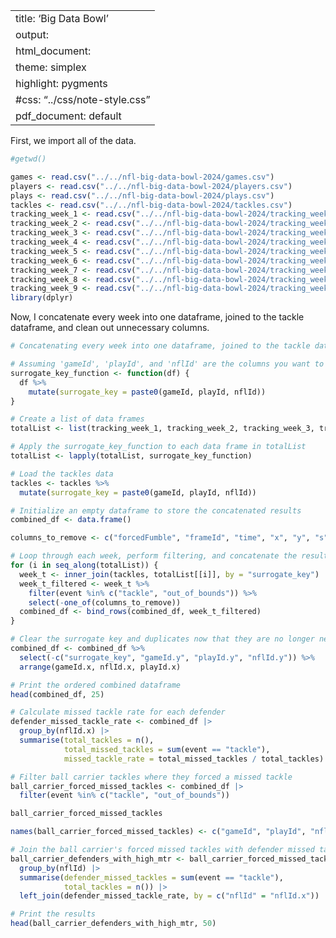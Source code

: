 
---
title: 'Big Data Bowl'
output:
  html_document:
    theme: simplex
    highlight: pygments
    #css: "../css/note-style.css"
  pdf_document: default
---


First, we import all of the data.
```r
#getwd()

games <- read.csv("../../nfl-big-data-bowl-2024/games.csv")
players <- read.csv("../../nfl-big-data-bowl-2024/players.csv")
plays <- read.csv("../../nfl-big-data-bowl-2024/plays.csv")
tackles <- read.csv("../../nfl-big-data-bowl-2024/tackles.csv")
tracking_week_1 <- read.csv("../../nfl-big-data-bowl-2024/tracking_week_1.csv")
tracking_week_2 <- read.csv("../../nfl-big-data-bowl-2024/tracking_week_2.csv")
tracking_week_3 <- read.csv("../../nfl-big-data-bowl-2024/tracking_week_3.csv")
tracking_week_4 <- read.csv("../../nfl-big-data-bowl-2024/tracking_week_4.csv")
tracking_week_5 <- read.csv("../../nfl-big-data-bowl-2024/tracking_week_5.csv")
tracking_week_6 <- read.csv("../../nfl-big-data-bowl-2024/tracking_week_6.csv")
tracking_week_7 <- read.csv("../../nfl-big-data-bowl-2024/tracking_week_7.csv")
tracking_week_8 <- read.csv("../../nfl-big-data-bowl-2024/tracking_week_8.csv")
tracking_week_9 <- read.csv("../../nfl-big-data-bowl-2024/tracking_week_9.csv")
library(dplyr)

```
Now, I concatenate every week into one dataframe, joined to the tackle dataframe, and clean out unnecessary columns.
```r
# Concatenating every week into one dataframe, joined to the tackle dataframe, and cleaning out unnecessary columns

# Assuming 'gameId', 'playId', and 'nflId' are the columns you want to use for the surrogate key
surrogate_key_function <- function(df) {
  df %>%
    mutate(surrogate_key = paste0(gameId, playId, nflId))
}

# Create a list of data frames
totalList <- list(tracking_week_1, tracking_week_2, tracking_week_3, tracking_week_4, tracking_week_5, tracking_week_6, tracking_week_7, tracking_week_8, tracking_week_9)

# Apply the surrogate_key_function to each data frame in totalList
totalList <- lapply(totalList, surrogate_key_function)

# Load the tackles data
tackles <- tackles %>%
  mutate(surrogate_key = paste0(gameId, playId, nflId))
```


```r
# Initialize an empty dataframe to store the concatenated results
combined_df <- data.frame()

columns_to_remove <- c("forcedFumble", "frameId", "time", "x", "y", "s", "a", "dis", "o", "playDirection", "dir", "jerseyNumber", "pff_missedTackle")

# Loop through each week, perform filtering, and concatenate the results
for (i in seq_along(totalList)) {
  week_t <- inner_join(tackles, totalList[[i]], by = "surrogate_key")
  week_t_filtered <- week_t %>%
    filter(event %in% c("tackle", "out_of_bounds")) %>%
    select(-one_of(columns_to_remove))
  combined_df <- bind_rows(combined_df, week_t_filtered)
}

# Clear the surrogate key and duplicates now that they are no longer needed
combined_df <- combined_df %>%
  select(-c("surrogate_key", "gameId.y", "playId.y", "nflId.y")) %>%
  arrange(gameId.x, nflId.x, playId.x)

# Print the ordered combined dataframe
head(combined_df, 25)
```


```r
# Calculate missed tackle rate for each defender
defender_missed_tackle_rate <- combined_df |>
  group_by(nflId.x) |>
  summarise(total_tackles = n(),
            total_missed_tackles = sum(event == "tackle"),
            missed_tackle_rate = total_missed_tackles / total_tackles)
```


```r
# Filter ball carrier tackles where they forced a missed tackle
ball_carrier_forced_missed_tackles <- combined_df |>
  filter(event %in% c("tackle", "out_of_bounds"))
```

```r
ball_carrier_forced_missed_tackles
```


```r
names(ball_carrier_forced_missed_tackles) <- c("gameId", "playId", "nflId", "tackle", "assist", "displayName", "club", "event")

# Join the ball carrier's forced missed tackles with defender missed tackle rates
ball_carrier_defenders_with_high_mtr <- ball_carrier_forced_missed_tackles |>
  group_by(nflId) |>
  summarise(defender_missed_tackles = sum(event == "tackle"),
            total_tackles = n()) |>
  left_join(defender_missed_tackle_rate, by = c("nflId" = "nflId.x"))

# Print the results
head(ball_carrier_defenders_with_high_mtr, 50)
```